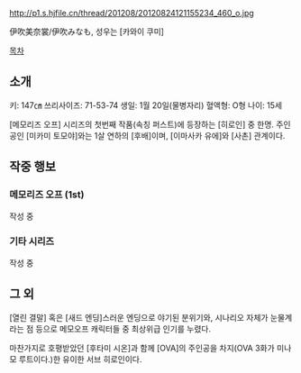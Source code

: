 http://p1.s.hjfile.cn/thread/201208/20120824121155234_460_o.jpg

伊吹美奈裳/伊吹みなも, 성우는 [카와이 쿠미]

[[목차]]

== 소개 ==

키: 147㎝
쓰리사이즈: 71-53-74
생일: 1월 20일(물병자리)
혈액형: O형
나이: 15세

[메모리즈 오프] 시리즈의 첫번째 작품(속칭 퍼스트)에 등장하는 [히로인] 중 한명. 주인공인 [미카미 토모야]와는 1살 연하의 [후배]이며, [이마사카 유에]와 [사촌] 관계이다.

== 작중 행보 ==
=== 메모리즈 오프 (1st) ===
작성 중

=== 기타 시리즈 ===
작성 중

== 그 외 ==
[열린 결말] 혹은 [새드 엔딩]스러운 엔딩으로 야기된 분위기와, 시나리오 자체가 눈물계라는 점 등으로 메모오프 캐릭터들 중 최상위급 인기를 누렸다.

마찬가지로 호평받았던 [후타미 시온]과 함께 [OVA]의 주인공을 차지(OVA 3화가 미나모 루트이다.)한 유이한 서브 히로인이다.
